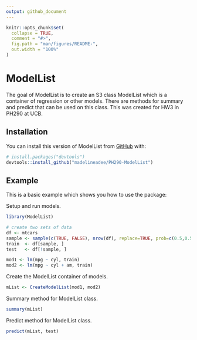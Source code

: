 ```yaml
---
output: github_document
---
```


<!-- README.md is generated from README.Rmd. Please edit that file -->

```r
knitr::opts_chunk$set(
  collapse = TRUE,
  comment = "#>",
  fig.path = "man/figures/README-",
  out.width = "100%"
)
```

# ModelList

<!-- badges: start -->
<!-- badges: end -->

The goal of ModelList is to create an S3 class ModelList which is a container of regression or other models. There are methods for summary and predict that can be used on this class. This was created for HW3 in PH290 at UCB.

## Installation

You can install this version of ModelList from [GitHub](https://github.com/) with:

``` r
# install.packages("devtools")
devtools::install_github("madelineadee/PH290-ModelList")
```

## Example

This is a basic example which shows you how to use the package:

Setup and run models. 

```r
library(ModelList)

# create two sets of data
df <- mtcars
sample <- sample(c(TRUE, FALSE), nrow(df), replace=TRUE, prob=c(0.5,0.5))
train  <- df[sample, ]
test   <- df[!sample, ]

mod1 <- lm(mpg ~ cyl, train)
mod2 <- lm(mpg ~ cyl + am, train)

```

Create the ModelList container of models.

```r

mList <- CreateModelList(mod1, mod2)


```

Summary method for ModelList class.

```r

summary(mList)

```

Predict method for ModelList class.

```r

predict(mList, test)

```

